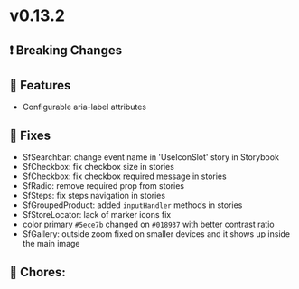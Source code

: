
<Meta title="Releases/v0.13.x - Latest/v0.13.2 - Latest/Change log" />

# v0.13.2

## ❗ Breaking Changes


## 🚀 Features

- Configurable aria-label attributes

## 🐛 Fixes

- SfSearchbar: change event name in 'UseIconSlot' story in Storybook
- SfCheckbox: fix checkbox size in stories
- SfCheckbox: fix checkbox required message in stories
- SfRadio: remove required prop from stories
- SfSteps: fix steps navigation in stories
- SfGroupedProduct: added `inputHandler` methods in stories
- SfStoreLocator: lack of marker icons fix
- color primary `#5ece7b` changed on `#018937` with better contrast ratio
- SfGallery: outside zoom fixed on smaller devices and it shows up inside the main image

## 🧹 Chores:
